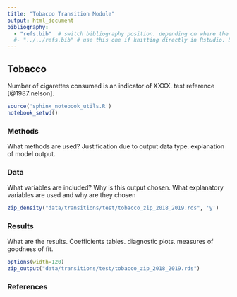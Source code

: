 ```yaml
---
title: "Tobacco Transition Module"
output: html_document
bibliography: 
  - "refs.bib"  # switch bibliography position. depending on where the file is being run. stick to this one when compiiling the website using the makefile
  #- "../../refs.bib" # use this one if knitting directly in Rstudio. Easier for debugging.
---
```


## Tobacco


Number of cigarettes consumed is an indicator of XXXX. test reference [@1987:nelson]. 

```r
source('sphinx_notebook_utils.R')
notebook_setwd()

```

### Methods

  What methods are used? Justification due to output data type. explanation of model output.
  
### Data
  
  What variables are included? Why is this output chosen. What explanatory variables are used and why are they chosen

```r
zip_density("data/transitions/test/tobacco_zip_2018_2019.rds", 'y')
```
### Results
  
  What are the results. Coefficients tables. diagnostic plots. measures of goodness of fit.


```r
options(width=120)
zip_output("data/transitions/test/tobacco_zip_2018_2019.rds")
```


### References

